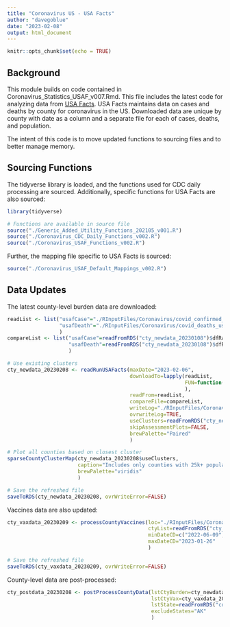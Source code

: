 ```yaml
---
title: "Coronavirus US - USA Facts"
author: "davegoblue"
date: "2023-02-08"
output: html_document
---
```


```r
knitr::opts_chunk$set(echo = TRUE)
```

## Background
This module builds on code contained in Coronavirus_Statistics_USAF_v007.Rmd.  This file includes the latest code for analyzing data from [USA Facts](https://usafacts.org/visualizations/coronavirus-covid-19-spread-map/).  USA Facts maintains data on cases and deaths by county for coronavirus in the US.  Downloaded data are unique by county with date as a column and a separate file for each of cases, deaths, and population.

The intent of this code is to move updated functions to sourcing files and to better manage memory.

## Sourcing Functions  
The tidyverse library is loaded, and the functions used for CDC daily processing are sourced.  Additionally, specific functions for USA Facts are also sourced:  
```r

library(tidyverse)

# Functions are available in source file
source("./Generic_Added_Utility_Functions_202105_v001.R")
source("./Coronavirus_CDC_Daily_Functions_v002.R")
source("./Coronavirus_USAF_Functions_v002.R")

```
  
Further, the mapping file specific to USA Facts is sourced:  
```r

source("./Coronavirus_USAF_Default_Mappings_v002.R")

```
  
## Data Updates  
The latest county-level burden data are downloaded:  
```r

readList <- list("usafCase"="./RInputFiles/Coronavirus/covid_confirmed_usafacts_downloaded_20230208.csv", 
                 "usafDeath"="./RInputFiles/Coronavirus/covid_deaths_usafacts_downloaded_20230208.csv"
                 )
compareList <- list("usafCase"=readFromRDS("cty_newdata_20230108")$dfRaw$usafCase, 
                    "usafDeath"=readFromRDS("cty_newdata_20230108")$dfRaw$usafDeath
                    )

# Use existing clusters
cty_newdata_20230208 <- readRunUSAFacts(maxDate="2023-02-06", 
                                        downloadTo=lapply(readList, 
                                                          FUN=function(x) if(file.exists(x)) NA else x
                                                          ),
                                        readFrom=readList, 
                                        compareFile=compareList, 
                                        writeLog="./RInputFiles/Coronavirus/USAF_NewData_20230208_chk_v005.log", 
                                        ovrwriteLog=TRUE,
                                        useClusters=readFromRDS("cty_newdata_20210813")$useClusters,
                                        skipAssessmentPlots=FALSE,
                                        brewPalette="Paired"
                                        )

# Plot all counties based on closest cluster
sparseCountyClusterMap(cty_newdata_20230208$useClusters, 
                       caption="Includes only counties with 25k+ population",
                       brewPalette="viridis"
                       )

# Save the refreshed file
saveToRDS(cty_newdata_20230208, ovrWriteError=FALSE)

```
  
Vaccines data are also updated:  
```r

cty_vaxdata_20230209 <- processCountyVaccines(loc="./RInputFiles/Coronavirus/county_vaccine_20230209.csv", 
                                              ctyList=readFromRDS("cty_newdata_20230208"), 
                                              minDateCD=c("2022-06-09", "2022-06-09"),
                                              maxDateCD="2023-01-26"
                                              )

# Save the refreshed file
saveToRDS(cty_vaxdata_20230209, ovrWriteError=FALSE)

```
  
County-level data are post-processed:  
```r

cty_postdata_20230208 <- postProcessCountyData(lstCtyBurden=cty_newdata_20230208$dfPerCapita, 
                                               lstCtyVax=cty_vaxdata_20230209$vaxFix, 
                                               lstState=readFromRDS("cdc_daily_230202")$dfPerCapita, 
                                               excludeStates="AK"
                                               )

```
  
